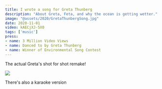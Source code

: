 ```yaml
---
title: I wrote a song for Greta Thunberg
description: "About Greta, Feta, and why the ocean is getting wetter."
image: "@assets/2020/GretaThunbergSong.jpg"
date: 2020-11-01
video: kAECjXJ-5X0
tags: ['music']
press:
- name: 3 Million Video Views
- name: Danced to by Greta Thunberg
- name: Winner of Environmental Song Contest  
---
```


The actual Greta's shot for shot remake!
<OptimizedYouTube id="xdwXHTJyq94" poster="@assets/2020/greta-remake.jpg" />

![](@assets/2020/gretareel.jpg)

There's also a karaoke version
<OptimizedYouTube id="ZfyAKe_vrYE" />
